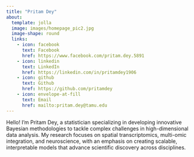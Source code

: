 ```yaml
---
title: "Pritam Dey"
about: 
  template: jolla
  image: images/homepage_pic2.jpg
  image-shape: round
  links:
    - icon: facebook
      text: Facebook
      href: https://www.facebook.com/pritam.dey.5891
    - icon: linkedin
      text: LinkedIn
      href: https://linkedin.com/in/pritamdey1906
    - icon: github
      text: Github
      href: https://github.com/pritamdey
    - icon: envelope-at-fill
      text: Email
      href: mailto:pritam.dey@tamu.edu
---
```


```{=html}
<script type="application/ld+json">
{
  "@context": "https://schema.org",
  "@type": "Person",
  "name": "Pritam Dey",
  "gender": "Male",
  "email": "pritam.dey@tamu.edu",
  "jobTitle": "Postdoctoral Research Associate",
  "affiliation": {
    "@type": "Organization",
    "name": "Texas A&M University",
    "department": "Department of Statistics",
    "address": {
      "@type": "PostalAddress",
      "addressLocality": "College Station",
      "addressRegion": "TX",
      "addressCountry": "USA"
    }
  },
  "url": "https://pritamdey.github.io/",
  "image": "https://pritamdey.github.io/images/homepage_pic2.jpg",
  "sameAs": [
    "https://linkedin.com/in/pritamdey1906",
    "https://www.facebook.com/pritam.dey.5891",
    "https://github.com/pritamdey",
    "https://scholar.google.com/citations?user=R_NYzWsAAAAJ&hl=en"
  ]
}
</script>
```
::: {#hero-heading}
Hello! I’m Pritam Dey, a statistician specializing in developing innovative Bayesian methodologies to tackle complex challenges in high-dimensional data analysis. My research focuses on spatial transcriptomics, multi-omic integration, and neuroscience, with an emphasis on creating scalable, interpretable models that advance scientific discovery across disciplines.
:::
